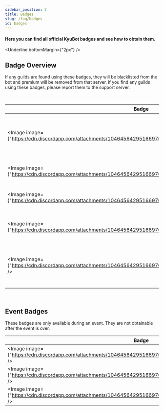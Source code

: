 ```yaml
---
sidebar_position: 2
title: Badges
slug: /faq/badges
id: badges
---
```



#### Here you can find all official KyuBot badges and see how to obtain them.

<Underline bottomMargin={"2px"} />

## Badge Overview

If any guilds are found using these badges, they will be blacklisted from the bot and premium will be removed from that server. If you find any guilds using these badges, please report them to the support server.

<br />

| Badge                                                                                                               | Name               | How to earn it                                                                             |
| ------------------------------------------------------------------------------------------------------------------- | ------------------ | ------------------------------------------------------------------------------------------ |
| <Image image={"https://cdn.discordapp.com/attachments/1046456429516697640/1057784930404405298/shield.png"} />       | Dev-Badge          | Only the Developer of KyuBot (KSJaay#8453) has this badge. It's not obtainable.            |
| <Image image={"https://cdn.discordapp.com/attachments/1046456429516697640/1046466709084721242/KyuShield.png"} />    | Staff-Badge        | Only official KyuBot-Staff members can get this badge.                                     |
| <Image image={"https://cdn.discordapp.com/attachments/1046456429516697640/1057787099639713973/donator1.png"} />     | Premium-Badge      | You get this badge after you donate for "Premium".                                         |
| <Image image={"https://cdn.discordapp.com/attachments/1046456429516697640/1057787099992031315/donator2.png"} />     | PremiumPanda-Badge | You get this badge after you donate for "Premium Panda".                                   |
| <Image image={"https://cdn.discordapp.com/attachments/1046456429516697640/1057787236101390416/boost_level9.png"} /> | Boost-Badge        | You get this badge if you boost the support server. This badge has 9 different variations. |

<br />

## Event Badges

These badges are only available during an event. They are not obtainable after the event is over.

| Badge                                                                                                               | Name           | Event |
| ------------------------------------------------------------------------------------------------------------------- | -------------- | ----- |
| <Image image={"https://cdn.discordapp.com/attachments/1046456429516697640/1057787236101390416/boost_level9.png"} /> | Halloween 2022 |       |
| <Image image={"https://cdn.discordapp.com/attachments/1046456429516697640/1057787236101390416/boost_level9.png"} /> | Christmas 2022 |       |
| <Image image={"https://cdn.discordapp.com/attachments/1046456429516697640/1057787236101390416/boost_level9.png"} /> | Easter 2023    |       |
